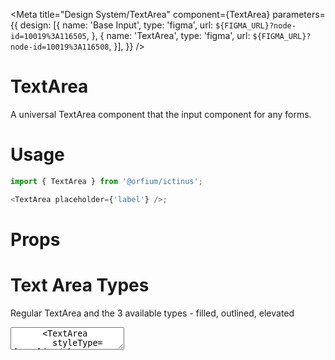 
<Meta
    title="Design System/TextArea"
    component={TextArea}
    parameters={{
            design: [{
                name: 'Base Input',
                type: 'figma',
                url: `${FIGMA_URL}?node-id=10019%3A116505`,
            },
            {
                name: 'TextArea',
                type: 'figma',
                url: `${FIGMA_URL}?node-id=10019%3A116508`,
            }],
        }} />

# TextArea

A universal TextArea component that the input component for any forms.

# Usage

```js
import { TextArea } from '@orfium/ictinus';

<TextArea placeholder={'label'} />;
```

# Props

<Props of={TextArea} />

# Text Area Types

Regular TextArea and the 3 available types - filled, outlined, elevated

<Preview>
  <Story name="Text Area Types">
    <Stack>
      <TextArea
        styleType={'filled'}
        placeholder={'placeholder here'}
      />
      <TextArea
        styleType={'outlined'}
        placeholder={'placeholder here'}
      />
      <TextArea
        styleType={'elevated'}
        placeholder={'placeholder here'}
      />
    </Stack>
  </Story>
</Preview>

# Text Area Sizing

Regular TextArea and how to change size with cols and rows

<Preview>
  <Story name="Text Area Sizes">
    <Stack>
      <TextArea
        placeholder={'Label'}
        styleType={'outlined'}
        cols={10}
        rows={10}
      />
      <TextArea
        placeholder={'Label'}
        styleType={'outlined'}
        cols={35}
        rows={20}
      />
    </Stack>
  </Story>
</Preview>

# TextArea disabled with label
Regular TextArea disabled with label

<Preview>
  <Story name="TextArea disabled with label">
    <Stack>
      <TextArea
        disabled
        placeholder={'Label'}
        styleType={'filled'}
      />
      <TextArea
        disabled
        placeholder={'Label'}
        styleType={'outlined'}
      />
      <TextArea
        disabled
        placeholder={'Label'}
        styleType={'elevated'}
      />
    </Stack>
  </Story>
</Preview>

# TextArea with Label and Statuses

Regular TextArea with Label and Statuses. Error and Hint are shown below for all 3 types filled, outlined, elevated

<Preview>
  <Story name="TextArea with label and statuses" parameters={{ decorators: [withKnobs] }}>
    <Stack>
      <Stack>
        <TextArea
          hintMsg={text('custom error message', 'Error in Text Area')}
          placeholder={'Label'}
          status={'error'}
          styleType={'filled'}
        />
        <TextArea
          hintMsg={text('custom error message', 'Error in Text Area')}
          placeholder={'Label'}
          status={'error'}
          styleType={'outlined'}
        />
        <TextArea
          hintMsg={text('custom error message', 'Error in Text Area')}
          placeholder={'Label'}
          status={'error'}
          styleType={'elevated'}
        />
      </Stack>
      <Stack>
        <TextArea
          hintMsg={text('custom error message', 'Error in Text Area')}
          placeholder={'Label'}
          status={'hint'}
          styleType={'filled'}
        />
        <TextArea
          hintMsg={text('custom error message', 'Error in Text Area')}
          placeholder={'Label'}
          status={'hint'}
          styleType={'outlined'}
        />
        <TextArea
          hintMsg={text('custom error message', 'Error in Text Area')}
          placeholder={'Label'}
          status={'hint'}
          styleType={'elevated'}
        />
      </Stack>
    </Stack>
  </Story>
</Preview>

# Text Area with KNOBS

Regular Text Area with KNOBS

<Preview>
  <Story name="Text Area with KNOBS" parameters={{ decorators: [withKnobs] }}>
    <Stack>
      <TextArea
        placeholder={text('Label', 'Label')}
        disabled={boolean('Disabled', false)}
        styleType={select('Style', ['filled', 'outlined', 'elevated'], 'filled')}
        hintMsg={text('custom hint message', 'Hint in Text Area')}
        status={select('status', ['hint', 'error', 'normal'], 'normal')}
      />
    </Stack>
  </Story>
</Preview>
